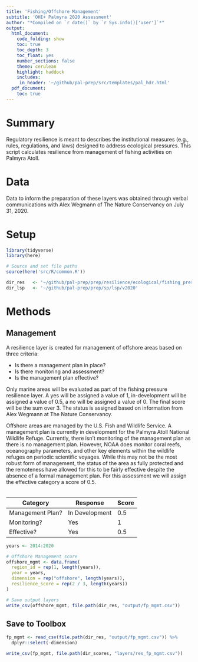 ```yaml
---
title: 'Fishing/Offshore Management'
subtitle: 'OHI+ Palmyra 2020 Assessment'
author: "*Compiled on `r date()` by `r Sys.info()['user']`*"
output: 
  html_document:
    code_folding: show
    toc: true
    toc_depth: 3 
    toc_float: yes
    number_sections: false
    theme: cerulean
    highlight: haddock
    includes: 
     in_header: '~/github/pal-prep/src/templates/pal_hdr.html' 
  pdf_document:
    toc: true
---
```



# Summary 

Regulatory resilience is meant to describes the institutional measures (e.g., rules, regulations, and laws) designed to address ecological pressures. This script calculates resilience from management of fishing activities on Palmyra Atoll.   

# Data 

Data to inform the preparation of these layers was obtained through verbal communications with Alex Wegmann of The Nature Conservancy on July 31, 2020.  

# Setup 

```r

library(tidyverse)
library(here)

# Source and set file paths
source(here('src/R/common.R'))

dir_res   <- '~/github/pal-prep/prep/resilience/ecological/fishing_pressure/v2020'
dir_lsp   <- '~/github/pal-prep/prep/sp/lsp/v2020'
```


# Methods 

## Management 

A resilience layer is created for management of offshore areas based on three criteria:  

 - Is there a management plan in place?  
 - Is there monitoring and assessment?   
 - Is the management plan effective?  
 
Only marine areas will be evaluated as part of the fishing pressure resilience layer. A yes will be assigned a value of 1, in-development will be assigned a value of 0.5, a no will be assigned a value of 0. The final score will be the sum over 3. The status is assigned based on information from Alex Wegmann at The Nature Conservancy.  

Offshore areas are managed by the U.S. Fish and Wildlife Service. A management plan is currently in development for the Palmyra Atoll National Wildlife Refuge. Currently, there isn't monitoring of the management plan as there is no management plan. However, NOAA does monitor coral reefs, oceanography parameters, and other key elements within the wildlife refuges on periodic scientific voyages. While this may not be the most robust form of management, the status of the area as fully protected and the remoteness have allowed for this to be fairly effective despite the absence of a formal management plan. For this assessment we will assign the effective category a score of 0.5.    
<br>   

| Category         | Response         | Score | 
|------------------|------------------|-------|
| Management Plan? | In Development   | 0.5   |
| Monitoring?      | Yes              | 1     |
| Effective?       | Yes              | 0.5   | 


```r

years <- 2014:2020

# Offshore Management score
offshore_mgmt <- data.frame(
  region_id = rep(1, length(years)),
  year = years,
  dimension = rep("offshore", length(years)),
  resilience_score = rep(2 / 3, length(years))
)

# Save output layers
write_csv(offshore_mgmt, file.path(dir_res, "output/fp_mgmt.csv"))
```

## Save to Toolbox

```r
fp_mgmt <- read_csv(file.path(dir_res, "output/fp_mgmt.csv")) %>% 
  dplyr::select(-dimension)

write_csv(fp_mgmt, file.path(dir_scores, "layers/res_fp_mgmt.csv"))
```

